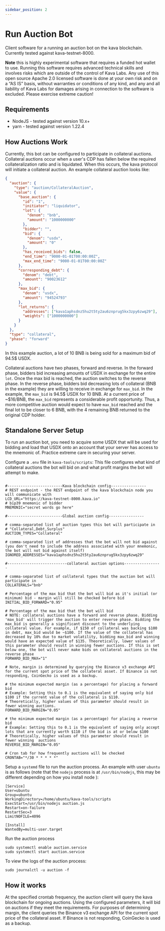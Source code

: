 ```yaml
---
sidebar_position: 2
---
```


# Run Auction Bot


Client software for a running an auction bot on the kava blockchain. Currently tested against kava-testnet-8000.

**Note** this is highly experimental software that requires a funded hot wallet to use. Running this software requires advanced technical skills and involves risks which are outside of the control of Kava Labs. Any use of this open source Apache 2.0 licensed software is done at your own risk and on a “AS IS” basis, without warranties or conditions of any kind, and any and all liability of Kava Labs for damages arising in connection to the software is excluded. Please exercise extreme caution!

## Requirements

- NodeJS - tested against version 10.x+
- yarn - tested against version 1.22.4

## How Auctions Work

Currently, this bot can be configured to participate in collateral auctions. Collateral auctions occur when a user's CDP has fallen below the required collateralization ratio and is liquidated. When this occurs, the kava protocol will initiate a collateral auction. An example collateral auction looks like:

```json
{
  "auction": {
    "type": "auction/CollateralAuction",
    "value": {
      "base_auction": {
        "id": "1",
        "initiator": "liquidator",
        "lot": {
          "denom": "bnb",
          "amount": "1000000000"
        },
        "bidder": "",
        "bid": {
          "denom": "usdx",
          "amount": "0"
        },
        "has_received_bids": false,
        "end_time": "9000-01-01T00:00:00Z",
        "max_end_time": "9000-01-01T00:00:00Z"
      },
      "corresponding_debt": {
        "denom": "debt",
        "amount": "90023612"
      },
      "max_bid": {
        "denom": "usdx",
        "amount": "94524793"
      },
      "lot_returns": {
        "addresses": ["kava1aphsdnz5hu2t5ty2au6znprug5kx3zpy6zwq29"],
        "weights": ["1000000000"]
      }
    }
  },
  "type": "collateral",
  "phase": "forward"
}
```

In this example auction, a lot of 10 BNB is being sold for a maximum bid of 94.5$ USDX.

Collateral auctions have two phases, forward and reverse. In the forward phase, bidders bid increasing amounts of USDX in exchange for the entire `lot`. Once the max bid is reached, the auction switches to the reverse phase. In the reverse phase, bidders bid decreasing lots of collateral (BNB in the example) they are willing to receive in exchange for `max_bid`. In the example, the `max_bid` is 94.5$ USDX for 10 BNB. At a current price of ~$16/BNB, the `max_bid` represents a considerable profit opportunity. Thus, a more competitive auction would expect to have `max_bid` reached and the final lot to be closer to 6 BNB, with the 4 remaining BNB returned to the original CDP holder.

## Standalone Server Setup

To run an auction bot, you need to acquire some USDX that will be used for bidding and load that USDX onto an account that your server has access to the mnemonic of. Practice extreme care in securing your server.

Configure a `.env` file in `kava-tools/scripts`:
This file configures what kind of collateral auctions the bot will bid on and what profit margins the bot will attempt to make.

```env

#-------------------------Kava blockchain config----------------
# REST endpoint - the REST endpoint of the kava blockchain node you will communicate with
LCD_URL="https://kava-testnet-8000.kava.io"
# bip39 mnemonic of bidder
MNEMONIC="secret words go here"

#-------------------------Global auction config----------------

# comma-separated list of auction types this bot will participate in
# "Collateral,Debt,Surplus"
AUCTION_TYPES="Collateral"

# comma-separated list of addresses that the bot will not bid against (you don't need to include the address associated with your mnemonic, the bot will not bid against itself)
IGNORED_ADDRESSES="kava1aphsdnz5hu2t5ty2au6znprug5kx3zpy6zwq29"

#---------------------------collateral auction options-----------------

# comma-separated list of collateral types that the auction bot will participate in
COLLATERALS="bnb"

# Percentage of the max bid that the bot will bid as it's initial (or minimum) bid - margin will still be checked before bid
INITIAL_BID_FORWARD="0.95"

# Percentage of the max bid that the bot will bid
# NOTE: collateral auctions have a forward and reverse phase. Bidding 'max_bid' will trigger the auction to enter reverse phase. Bidding the max_bid is generally a significant discount to the underlying collateral value. For example, if $150 of collateral was backing $100 in debt, max_bid would be ~$100. If the value of the collateral has decreased by 10% due to market volatility, bidding max_bid and winning would have an expected value of $135. Theoretically, lower values of this parameter should result in winning fewer auctions. If this is set below one, the bot will never make bids on collateral auctions in the reverse phase
FORWARD_BID_MAX="1"

# Note, margin is determined by querying the Binance v3 exchange API for the current spot price of the collateral asset. If Binance is not responding, CoinGecko is used as a backup.

# the minimum expected margin (as a percentage) for placing a forward bid
# Example: Setting this to 0.1 is the equivalent of saying only bid $100 if the current value of the collateral is $110.
# Theoretically, higher values of this parameter should result in fewer winning auctions.
FORWARD_BID_MARGIN="0.05"

# the minimum expected margin (as a percentage) for placing a reverse bid
# Example: Setting this to 0.1 is the equivalent of saying only accept lots that are currently worth $110 if the bid is at or below $100
# Theoretically, higher values of this parameter should result in fewer winning  auctions
REVERSE_BID_MARGIN="0.05"

# Cron tab for how frequently auctions will be checked
CRONTAB="*/30 * * * * *"
```

Setup a `systemd` file to run the auction process. An example with user `ubuntu` is as follows (note that the `nodejs` process is at `/usr/bin/nodejs`, this may be different depending on how you install node ):

```
[Service]
User=ubuntu
Group=ubuntu
WorkingDirectory=/home/ubuntu/kava-tools/scripts
ExecStart=/usr/bin/nodejs auction.js
Restart=on-failure
RestartSec=3
LimitNOFILE=4096

[Install]
WantedBy=multi-user.target
```

Run the auction process

```
sudo systemctl enable auction.service
sudo systemctl start auction.service
```

To view the logs of the auction process:

```
sudo journalctl -u auction -f
```

## How it works

At the specified crontab frequency, the auction client will query the kava blockchain for ongoing auctions. Using the configured parameters, it will bid on auctions if they meet the requirements. For purposes of determining margin, the client queries the Binance v3 exchange API for the current spot price of the collateral asset. If Binance is not responding, CoinGecko is used as a backup.
